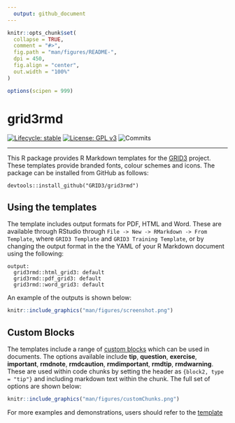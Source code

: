 ```yaml
---
  output: github_document
---
```

<!-- README.md is generated from README.Rmd. Please edit that file -->



```r
knitr::opts_chunk$set(
  collapse = TRUE,
  comment = "#>",
  fig.path = "man/figures/README-",
  dpi = 450,
  fig.align = "center",
  out.width = "100%"
)

options(scipen = 999)
```

# grid3rmd 

<!-- badges: start --> 
 [![Lifecycle: stable](https://img.shields.io/badge/lifecycle-stable-brightgreen.svg)](https://www.tidyverse.org/lifecycle/#stable)
[![License: GPL v3](https://img.shields.io/badge/License-GPLv3-blue.svg)](https://www.gnu.org/licenses/gpl-3.0)
![Commits](https://img.shields.io/github/last-commit/GRID3/grid3rmd)
 <!-- badges: end -->

-----

This R package provides R Markdown templates for the [GRID3](http://grid3.org/) project. These templates provide branded fonts, colour schemes and icons. The package can be installed from GitHub as follows:

```
devtools::install_github("GRID3/grid3rmd")
```

## Using the templates

The template includes output formats for PDF, HTML and Word. These are available through RStudio through `File -> New -> RMarkdown -> From Template`, where `GRID3 Template` and `GRID3 Training Template`, or by changing the output format in the  the YAML of your R Markdown document using the following:

```
output:
  grid3rmd::html_grid3: default
  grid3rmd::pdf_grid3: default
  grid3rmd::word_grid3: default
```

An example of the outputs is shown below:

```r
knitr::include_graphics("man/figures/screenshot.png")
```

## Custom Blocks

The templates include a range of [custom blocks](https://bookdown.org/yihui/bookdown/custom-blocks.html) which can be used in documents. The options available include **tip**, **question**, **exercise**, **important**, **rmdnote**, **rmdcaution**, **rmdimportant**, **rmdtip**, **rmdwarning**. These are used within code chunks by setting the header as `{block2, type = "tip"}` and including markdown text within the chunk. The full set of options are shown below:

```r
knitr::include_graphics("man/figures/customChunks.png")
```

For more examples and demonstrations, users should refer to the [template](https://github.com/GRID3/grid3rmd/blob/master/inst/rmarkdown/templates/gridTraining/skeleton/skeleton.Rmd)



